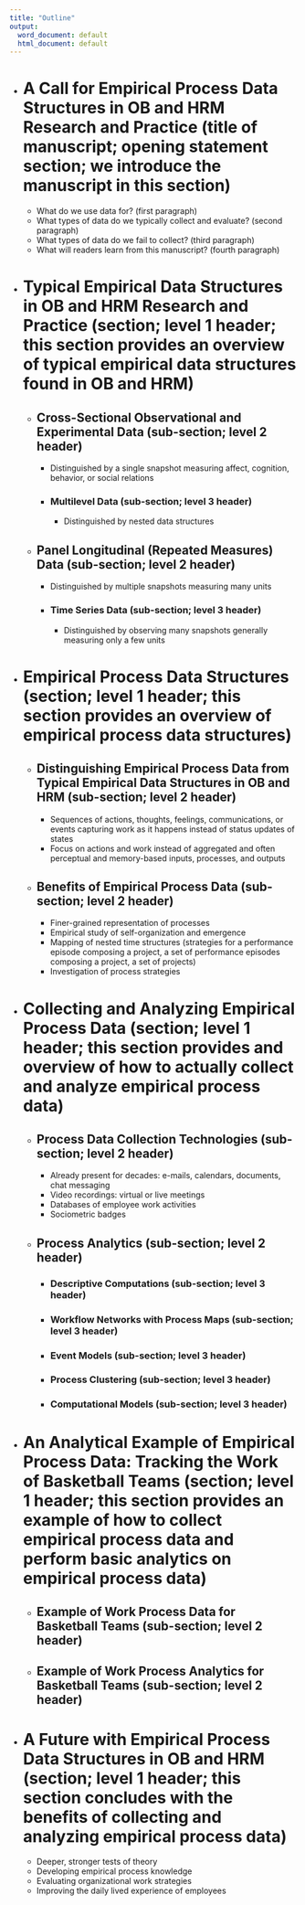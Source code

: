 ```yaml
---
title: "Outline"
output:
  word_document: default
  html_document: default
---
```


* # A Call for Empirical Process Data Structures in OB and HRM Research and Practice (title of manuscript; opening statement section; we introduce the manuscript in this section)
  + What do we use data for? (first paragraph)
  + What types of data do we typically collect and evaluate? (second paragraph)
  + What types of data do we fail to collect? (third paragraph)
  + What will readers learn from this manuscript? (fourth paragraph)
  
* # Typical Empirical Data Structures in OB and HRM Research and Practice (section; level 1 header; this section provides an overview of typical empirical data structures found in OB and HRM)
  + ## Cross-Sectional Observational and Experimental Data (sub-section; level 2 header)
    + Distinguished by a single snapshot measuring affect, cognition, behavior, or social relations
    + ### Multilevel Data (sub-section; level 3 header)
      + Distinguished by nested data structures
  + ## Panel Longitudinal (Repeated Measures) Data (sub-section; level 2 header)
    + Distinguished by multiple snapshots measuring many units
    + ### Time Series Data (sub-section; level 3 header)
      + Distinguished by observing many snapshots generally measuring only a few units
  
* # Empirical Process Data Structures (section; level 1 header; this section provides an overview of empirical process data structures)
  + ## Distinguishing Empirical Process Data from Typical Empirical Data Structures in OB and HRM (sub-section; level 2 header)
    + Sequences of actions, thoughts, feelings, communications, or events capturing work as it happens instead of status updates of states
    + Focus on actions and work instead of aggregated and often perceptual and memory-based inputs, processes, and outputs
  + ## Benefits of Empirical Process Data (sub-section; level 2 header)
    + Finer-grained representation of processes
    + Empirical study of self-organization and emergence
    + Mapping of nested time structures (strategies for a performance episode composing a project, a set of performance episodes composing a project, a set of projects)
    + Investigation of process strategies
    
* # Collecting and Analyzing Empirical Process Data (section; level 1 header; this section provides and overview of how to actually collect and analyze empirical process data)
  + ## Process Data Collection Technologies (sub-section; level 2 header)
    + Already present for decades: e-mails, calendars, documents, chat messaging
    + Video recordings: virtual or live meetings
    + Databases of employee work activities
    + Sociometric badges
  + ## Process Analytics (sub-section; level 2 header)
    + ### Descriptive Computations (sub-section; level 3 header)
    + ### Workflow Networks with Process Maps (sub-section; level 3 header)
    + ### Event Models (sub-section; level 3 header)
    + ### Process Clustering (sub-section; level 3 header)
    + ### Computational Models (sub-section; level 3 header)
  
* # An Analytical Example of Empirical Process Data: Tracking the Work of Basketball Teams (section; level 1 header; this section provides an example of how to collect empirical process data and perform basic analytics on empirical process data)
  + ## Example of Work Process Data for Basketball Teams (sub-section; level 2 header)
  + ## Example of Work Process Analytics for Basketball Teams (sub-section; level 2 header)
  
* # A Future with Empirical Process Data Structures in OB and HRM (section; level 1 header; this section concludes with the benefits of collecting and analyzing empirical process data)
  + Deeper, stronger tests of theory
  + Developing empirical process knowledge 
  + Evaluating organizational work strategies
  + Improving the daily lived experience of employees
  
